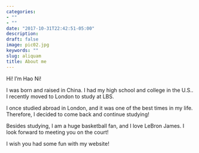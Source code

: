 ```yaml
---
categories:
- ""
- ""
date: "2017-10-31T22:42:51-05:00"
description: 
draft: false
image: pic02.jpg
keywords: ""
slug: aliquam
title: About me
---
```


Hi! I’m Hao Ni!

I was born and raised in China. I had my high school and college in the U.S.. I recently moved to London to study at LBS.

I once studied abroad in London, and it was one of the best times in my life. Therefore, I decided to come back and continue studying!

Besides studying, I am a huge basketball fan, and I love LeBron James.  I look forward to meeting you on the court!

I wish you had some fun with my website!